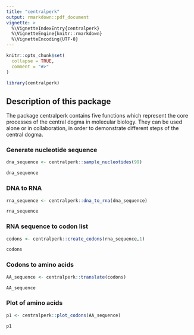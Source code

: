 ```yaml
---
title: "centralperk"
output: rmarkdown::pdf_document
vignette: >
  %\VignetteIndexEntry{centralperk}
  %\VignetteEngine{knitr::rmarkdown}
  %\VignetteEncoding{UTF-8}
---
```


```r
knitr::opts_chunk$set(
  collapse = TRUE,
  comment = "#>"
)
```

```r
library(centralperk)
```

## Description of this package

The package centralperk contains five functions which represent the core processes of the central dogma in molecular biology. They can be used alone or in collaboration, in order to demonstrate different steps of the central dogma.

### Generate nucleotide sequence

```r
dna_sequence <- centralperk::sample_nucleotides(99)

dna_sequence
```

### DNA to RNA

```r
rna_sequence <- centralperk::dna_to_rna(dna_sequence)

rna_sequence
```

### RNA sequence to codon list

```r
codons <- centralperk::create_codons(rna_sequence,1)

codons
```

### Codons to amino acids

```r
AA_sequence <- centralperk::translate(codons)

AA_sequence
```

### Plot of amino acids

```r
p1 <- centralperk::plot_codons(AA_sequence)

p1
```

